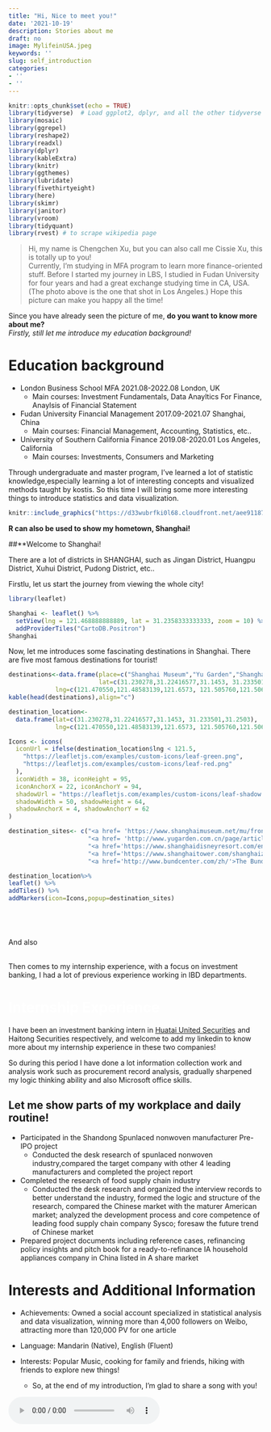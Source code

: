 ```yaml
---
title: "Hi, Nice to meet you!"
date: '2021-10-19'
description: Stories about me
draft: no
image: MylifeinUSA.jpeg
keywords: ''
slug: self_introduction
categories:
- ''
- ''
---
```


```r
knitr::opts_chunk$set(echo = TRUE)
library(tidyverse)  # Load ggplot2, dplyr, and all the other tidyverse packages
library(mosaic)
library(ggrepel)
library(reshape2)
library(readxl)
library(dplyr)
library(kableExtra)
library(knitr)
library(ggthemes)
library(lubridate)
library(fivethirtyeight)
library(here)
library(skimr)
library(janitor)
library(vroom)
library(tidyquant)
library(rvest) # to scrape wikipedia page
```

> Hi, my name is Chengchen Xu, but you can also call me Cissie Xu, this is totally up to you! \n\
Currently, I'm studying in MFA program to learn more finance-oriented stuff. Before I started my journey in LBS, I studied in Fudan University for four years and had a great exchange studying time in CA, USA. (The photo above is the one that shot in Los Angeles.) Hope this picture can make you happy all the time!


Since you have already seen the picture of me, **do you want to know more about me?**\n\
*Firstly, still let me introduce my education background!*

# **<span style="color:light grey;">Education background</span>**
-   London Business School              MFA                     2021.08-2022.08   London, UK
    -  Main courses: Investment Fundamentals, Data Anayltics For Finance, Anaylsis of Financial Statement
-   Fudan University                    Financial Management    2017.09-2021.07   Shanghai, China
    -  Main courses: Financial Management, Accounting, Statistics, etc..

-   University of Southern California   Finance                 2019.08-2020.01         Los Angeles, California
    -  Main courses: Investments, Consumers and Marketing
    
Through undergraduate and master program, I've learned a lot of statistic knowledge,especially learning a lot of interesting concepts and visualized methods taught by kostis.
So this time I will bring some more interesting things to introduce statistics and data visualization.

```r
knitr::include_graphics("https://d33wubrfki0l68.cloudfront.net/aee91187a9c6811a802ddc524c3271302893a149/a7003/images/bandthree2.png")
```

**R can also be used to show my hometown, Shanghai! **

##**Welcome to Shanghai!

There are a lot of districts in SHANGHAI, such as Jingan District, Huangpu District, Xuhui District, Pudong District, etc..

Firstlu, let us start the journey from viewing the whole city!


```r
library(leaflet)

Shanghai <- leaflet() %>% 
  setView(lng = 121.468888888889, lat = 31.2358333333333, zoom = 10) %>% 
  addProviderTiles("CartoDB.Positron") 
Shanghai
```

Now, let me introduces some fascinating destinations in Shanghai.
There are five most famous destinations for tourist!

```r
destinations<-data.frame(place=c("Shanghai Museum","Yu Garden","Shanghai Disneyland","The Bund","Shanghai Tower"),
                         lat=c(31.230278,31.22416577,31.1453, 31.233501,31.2503),
             lng=c(121.470550,121.48583139,121.6573, 121.505760,121.5064))
kable(head(destinations),align="c")
```


```r
destination_location<-
  data.frame(lat=c(31.230278,31.22416577,31.1453, 31.233501,31.2503),
             lng=c(121.470550,121.48583139,121.6573, 121.505760,121.5064)) 

Icons <- icons(
  iconUrl = ifelse(destination_location$lng < 121.5,
    "https://leafletjs.com/examples/custom-icons/leaf-green.png",
    "https://leafletjs.com/examples/custom-icons/leaf-red.png"
  ),
  iconWidth = 38, iconHeight = 95,
  iconAnchorX = 22, iconAnchorY = 94,
  shadowUrl = "https://leafletjs.com/examples/custom-icons/leaf-shadow.png",
  shadowWidth = 50, shadowHeight = 64,
  shadowAnchorX = 4, shadowAnchorY = 62
)

destination_sites<- c("<a href= 'https://www.shanghaimuseum.net/mu/frontend/pg/index' >Shanghai Museum</a>",
                      "<a href= 'http://www.yugarden.com.cn/page/articleView/index.html' >Shanghai Yu Garden</a>",
                      "<a href='https://www.shanghaidisneyresort.com/en/'>Disney Shanghai</a>",
                      "<a href='https://www.shanghaitower.com/shanghaizhongxinEnglish/index.php?num=1'>Shanghai Tower</a>",
                      "<a href='http://www.bundcenter.com/zh/'>The Bund</a>")

destination_location%>%
leaflet() %>%
addTiles() %>%
addMarkers(icon=Icons,popup=destination_sites)






```
And also 


\n\
Then comes to my internship experience, with a focus on investment banking, I had a lot of previous experience working in IBD departments.


# **<span style="color:white;">Internship Experience</span>**

I have been an investment banking intern in [Huatai United Securities](/Users/xuchengchen/Desktop/huatai_united.jpg) and Haitong Securities respectively, and welcome to add my linkedin to know more about my internship experience in these two companies!


So during this period I have done a lot information collection work and analysis work such as procurement record analysis, gradually sharpened my logic thinking ability and also Microsoft office skills.


## **Let me show parts of my workplace and daily routine!** 


-  Participated in the Shandong Spunlaced nonwoven manufacturer Pre-IPO project 
    -  Conducted the desk research of spunlaced nonwoven industry,compared the target company with other 4 leading manufacturers and completed the project report
    
-  Completed the research of food supply chain industry
    -  Conducted the desk research and organized the interview records to better understand the industry, formed the logic and structure of the research, compared the Chinese market with the maturer American market; analyzed the development process and core competence of leading food supply chain company Sysco; foresaw the future trend of Chinese market

-  Prepared project documents including reference cases, refinancing policy insights and pitch book for a ready-to-refinance IA household appliances company in China listed in A share market 


# **<span style="color:light yellow;">Interests and Additional Information </span>**

- Achievements: Owned a social account specialized in statistical analysis and data visualization, winning more than 4,000 followers on Weibo, attracting more than 120,000 PV for one article 

- Language:  Mandarin (Native), English (Fluent) 

- Interests: Popular Music, cooking for family and friends, hiking with friends to explore new things!
    -  So, at the end of my introduction, I'm glad to share a song with you! 

<audio controls>
  <source src="https://www.youtube.com/watch?v=nSDgHBxUbVQ" type="audio/mp3">
</audio>

    



